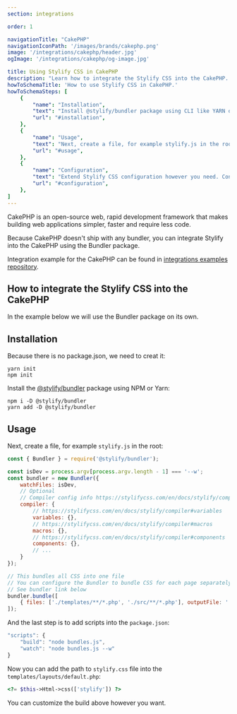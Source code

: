 ```yaml
---
section: integrations

order: 1

navigationTitle: "CakePHP"
navigationIconPath: '/images/brands/cakephp.png'
image: '/integrations/cakephp/header.jpg'
ogImage: '/integrations/cakephp/og-image.jpg'

title: Using Stylify CSS in CakePHP
description: "Learn how to integrate the Stylify CSS into the CakePHP. Code your CakePHP website faster with Stylify CSS."
howToSchemaTitle: 'How to use Stylify CSS in CakePHP.'
howToSchemaSteps: [
	{
		"name": "Installation",
		"text": "Install @stylify/bundler package using CLI like YARN or NPM.",
		"url": "#installation",
	},
	{
		"name": "Usage",
		"text": "Next, create a file, for example stylify.js in the root.",
		"url": "#usage",
	},
	{
		"name": "Configuration",
		"text": "Extend Stylify CSS configuration however you need. Configure variables, components, custom selectors and a lot more.",
		"url": "#configuration",
	},
]
---
```


CakePHP is an open-source web, rapid development framework that makes building web applications simpler,
faster and require less code.

Because CakePHP doesn't ship with any bundler, you can integrate Stylify into the CakePHP using the Bundler package.

<Note>Integration example for the CakePHP can be found in <a href="https://github.com/stylify/integrations-examples/tree/master/cakephp" target="_blank" rel="noopener">integrations examples repository</a>.</Note>

## How to integrate the Stylify CSS into the CakePHP

In the example below we will use the Bundler package on its own.

## Installation
Because there is no package.json, we need to creat it:
```
yarn init
npm init
```

Install the [@stylify/bundler](/en/docs/bundler) package using NPM or Yarn:

```
npm i -D @stylify/bundler
yarn add -D @stylify/bundler
```

## Usage
Next, create a file, for example `stylify.js` in the root:

```javascript
const { Bundler } = require('@stylify/bundler');

const isDev = process.argv[process.argv.length - 1] === '--w';
const bundler = new Bundler({
	watchFiles: isDev,
	// Optional
	// Compiler config info https://stylifycss.com/en/docs/stylify/compiler#configuration
	compiler: {
		// https://stylifycss.com/en/docs/stylify/compiler#variables
		variables: {},
		// https://stylifycss.com/en/docs/stylify/compiler#macros
		macros: {},
		// https://stylifycss.com/en/docs/stylify/compiler#components
		components: {},
		// ...
	}
});

// This bundles all CSS into one file
// You can configure the Bundler to bundle CSS for each page separately
// See bundler link below
bundler.bundle([
	{ files: ['./templates/**/*.php', './src/**/*.php'], outputFile: './webroot/css/stylify.css' },
]);
```

And the last step is to add scripts into the `package.json`:

```javascript
"scripts": {
	"build": "node bundles.js",
	"watch": "node bundles.js --w"
}
```

Now you can add the path to `stylify.css` file into the `templates/layouts/default.php`:

```php
<?= $this->Html->css(['stylify']) ?>
```

You can customize the build above however you want.

<WhereToNext packageName="bundler" />
